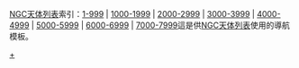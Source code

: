 [[NGC天体列表]]索引：[[NGC天体列表 (1-999)|1-999]] | [[NGC天体列表 (1000-1999)|1000-1999]] | [[NGC天体列表 (2000-2999)|2000-2999]] | [[NGC天体列表 (3000-3999)|3000-3999]] | [[NGC天体列表 (4000-4999)|4000-4999]] | [[NGC天体列表 (5000-5999)|5000-5999]] | [[NGC天体列表 (6000-6999)|6000-6999]] | [[NGC天体列表 (7000-7999)|7000-7999]]<noinclude>這是供[[NGC天体列表]]使用的導航模板。
[[Category:NGC天体列表|+]]
[[Category:科學與自然導航盒|{{PAGENAME}}]]</noinclude>